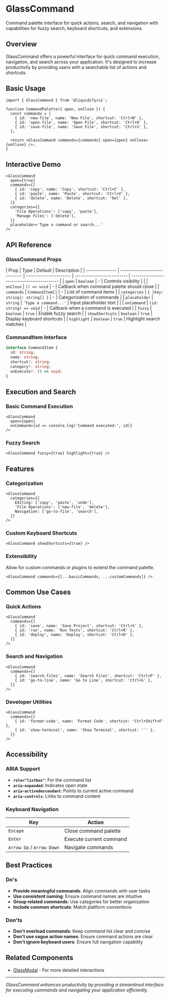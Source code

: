 # GlassCommand

Command palette interface for quick actions, search, and navigation with capabilities for fuzzy search, keyboard shortcuts, and extensions.

## Overview

GlassCommand offers a powerful interface for quick command execution, navigation, and search across your application. It's designed to increase productivity by providing users with a searchable list of actions and shortcuts.

## Basic Usage

```tsx
import { GlassCommand } from '@liquidify/ui';

function CommandPalette({ open, onClose }) {
  const commands = [
    { id: 'new-file', name: 'New File', shortcut: 'Ctrl+N' },
    { id: 'open-file', name: 'Open File', shortcut: 'Ctrl+O' },
    { id: 'save-file', name: 'Save File', shortcut: 'Ctrl+S' },
  ];

  return <GlassCommand commands={commands} open={open} onClose={onClose} />;
}
```

## Interactive Demo

```tsx
<GlassCommand
  open={true}
  commands={[
    { id: 'copy', name: 'Copy', shortcut: 'Ctrl+C' },
    { id: 'paste', name: 'Paste', shortcut: 'Ctrl+V' },
    { id: 'delete', name: 'Delete', shortcut: 'Del' },
  ]}
  categories={{
    'File Operations': ['copy', 'paste'],
    'Manage Files': ['delete'],
  }}
  placeholder='Type a command or search...'
/>
```

## API Reference

### GlassCommand Props

| Prop            | Type                          | Default                | Description                |
| --------------- | ----------------------------- | ---------------------- | -------------------------- | ------------------------------------------ |
| `open`          | `boolean`                     | -                      | Controls visibility        |
|                 | `onClose`                     | `() => void`           | -                          | Callback when command palette should close |
| `commands`      | `CommandItem[]`               | -                      | List of command items      |
| `categories`    | `{ [key: string]: string[] }` | -                      | Categorization of commands |
| `placeholder`   | `string`                      | `'Type a command...'`  | Input placeholder text     |
|                 | `onCommand`                   | `(id: string) => void` | -                          | Callback when a command is executed        |
| `fuzzy`         | `boolean`                     | `true`                 | Enable fuzzy search        |
| `showShortcuts` | `boolean`                     | `true`                 | Display keyboard shortcuts |
| `highlight`     | `boolean`                     | `true`                 | Highlight search matches   |

### CommandItem Interface

```typescript
interface CommandItem {
  id: string;
  name: string;
  shortcut?: string;
  category?: string;
  onExecute?: () => void;
}
```

## Execution and Search

### Basic Command Execution

```tsx
<GlassCommand
  open={open}
  onCommand={id => console.log('Command executed:', id)}
/>
```

### Fuzzy Search

```tsx
<GlassCommand fuzzy={true} highlight={true} />
```

## Features

### Categorization

```tsx
<GlassCommand
  categories={{
    Editing: ['copy', 'paste', 'undo'],
    'File Operations': ['new-file', 'delete'],
    Navigation: ['go-to-file', 'search'],
  }}
/>
```

### Custom Keyboard Shortcuts

```tsx
<GlassCommand showShortcuts={true} />
```

### Extensibility

Allow for custom commands or plugins to extend the command palette.

```tsx
<GlassCommand commands={[...basicCommands, ...customCommands]} />
```

## Common Use Cases

### Quick Actions

```tsx
<GlassCommand
  commands={[
    { id: 'save', name: 'Save Project', shortcut: 'Ctrl+S' },
    { id: 'run', name: 'Run Tests', shortcut: 'Ctrl+R' },
    { id: 'deploy', name: 'Deploy', shortcut: 'Ctrl+D' },
  ]}
/>
```

### Search and Navigation

```tsx
<GlassCommand
  commands={[
    { id: 'search-files', name: 'Search Files', shortcut: 'Ctrl+P' },
    { id: 'go-to-line', name: 'Go to Line', shortcut: 'Ctrl+G' },
  ]}
/>
```

### Developer Utilities

```tsx
<GlassCommand
  commands={[
    { id: 'format-code', name: 'Format Code', shortcut: 'Ctrl+Shift+F' },
    { id: 'show-terminal', name: 'Show Terminal', shortcut: '`' },
  ]}
/>
```

## Accessibility

### ARIA Support

- **`role="listbox"`**: For the command list
- **`aria-expanded`**: Indicates open state
- **`aria-activedescendant`**: Points to current active command
- **`aria-controls`**: Links to command content

### Keyboard Navigation

| Key                       | Action                  |
| ------------------------- | ----------------------- |
| `Escape`                  | Close command palette   |
| `Enter`                   | Execute current command |
| `Arrow Up` / `Arrow Down` | Navigate commands       |

## Best Practices

### Do's

- **Provide meaningful commands**: Align commands with user tasks
- **Use consistent naming**: Ensure command names are intuitive
- **Group related commands**: Use categories for better organization
- **Include common shortcuts**: Match platform conventions

### Don'ts

- **Don't overload commands**: Keep command list clear and concise
- **Don't use vague action names**: Ensure command actions are clear
- **Don't ignore keyboard users**: Ensure full navigation capability

## Related Components

- [GlassModal](/components/containment/glass-modal) - For more detailed interactions

---

_GlassCommand enhances productivity by providing a streamlined interface for executing commands and navigating your application efficiently._
